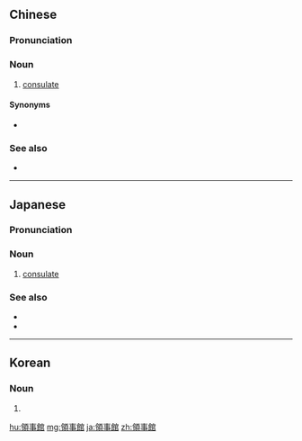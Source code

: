 {{also|领事馆}}
==Chinese==
{{zh-forms|s=领事馆|type=21}}
{{wikipedia|lang=zh|领事馆}}

===Pronunciation===
{{zh-pron
|m=lǐngshìguǎn
|c=ling5 si6 gun2
|mn=léng-sū-koán
|cat=n
}}

===Noun===
{{zh-noun}}

# [[consulate]] {{zh-mw|m:家|c:間}}

====Synonyms====
* {{zh-l|使館}}

===See also===
* {{zh-l|大使館}}

{{zh-cat|Diplomacy}}

----

==Japanese==
{{wikipedia|lang=ja}}
{{ja-kanjitab|りょう|じ|かん|yomi=o}}

===Pronunciation===
{{ja-pron|acc=3|y=go|りょうじかん}}

===Noun===
{{ja-noun|りょうじかん|hhira=りやうじくわん}}

# [[consulate]]

===See also===
* {{ja-r|領%事|りょう%じ}}
* {{ja-r|大%使%館|たい%し%かん}}

{{C|ja|sort=りょうじ|Diplomacy}}

----

==Korean==
{{ko-hanjatab}}

===Noun===
{{ko-noun|mr=yŏngsagwan|y=yengsakwan|hangeul=영사관}}

# {{hanja form of|영사관|[[consulate]]}}

[[hu:領事館]]
[[mg:領事館]]
[[ja:領事館]]
[[zh:領事館]]